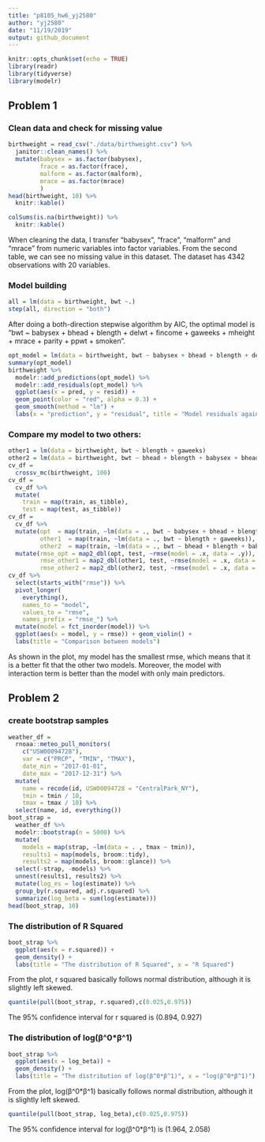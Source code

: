 ```yaml
---
title: "p8105_hw6_yj2580"
author: "yj2580"
date: "11/19/2019"
output: github_document
---
```


```r
knitr::opts_chunk$set(echo = TRUE)
library(readr)
library(tidyverse)
library(modelr)
```

## Problem 1

### Clean data and check for missing value

```r
birthweight = read_csv("./data/birthweight.csv") %>%
  janitor::clean_names() %>%
  mutate(babysex = as.factor(babysex), 
         frace = as.factor(frace), 
         malform = as.factor(malform), 
         mrace = as.factor(mrace)
         )
head(birthweight, 10) %>%
  knitr::kable()

colSums(is.na(birthweight)) %>%
  knitr::kable()
```

When cleaning the data, I transfer "babysex", "frace", "malform" and "mrace" from numeric variables into factor variables. From the second table, we can see no missing value in this dataset. The dataset has 4342 observations with 20 variables.

### Model building

```r
all = lm(data = birthweight, bwt ~.)
step(all, direction = "both")
```

After doing a both-direction stepwise algorithm by AIC, the optimal model is "bwt ~ babysex + bhead + blength + delwt + fincome + gaweeks + mheight + mrace + parity + ppwt + smoken".

```r
opt_model = lm(data = birthweight, bwt ~ babysex + bhead + blength + delwt + fincome + gaweeks + mheight + mrace + parity + ppwt + smoken)
summary(opt_model)
birthweight %>%
  modelr::add_predictions(opt_model) %>%
  modelr::add_residuals(opt_model) %>%
  ggplot(aes(x = pred, y = resid)) + 
  geom_point(color = "red", alpha = 0.3) +
  geom_smooth(method = "lm") +
  labs(x = "prediction", y = "residual", title = "Model residuals against fitted values")
```

### Compare my model to two others:

```r
other1 = lm(data = birthweight, bwt ~ blength + gaweeks)
other2 = lm(data = birthweight, bwt ~ bhead + blength + babysex + bhead*blength*babysex)
cv_df = 
  crossv_mc(birthweight, 100) 
cv_df =
  cv_df %>% 
  mutate(
    train = map(train, as_tibble),
    test = map(test, as_tibble))
cv_df = 
  cv_df %>% 
  mutate(opt  = map(train, ~lm(data = ., bwt ~ babysex + bhead + blength + delwt + fincome + gaweeks + mheight + mrace + parity + ppwt + smoken)),
         other1  = map(train, ~lm(data = ., bwt ~ blength + gaweeks)),
         other2  = map(train, ~lm(data = ., bwt ~ bhead + blength + babysex + bhead*blength*babysex))) %>% 
  mutate(rmse_opt = map2_dbl(opt, test, ~rmse(model = .x, data = .y)),
         rmse_other1 = map2_dbl(other1, test, ~rmse(model = .x, data = .y)),
         rmse_other2 = map2_dbl(other2, test, ~rmse(model = .x, data = .y)))
cv_df %>% 
  select(starts_with("rmse")) %>% 
  pivot_longer(
    everything(),
    names_to = "model", 
    values_to = "rmse",
    names_prefix = "rmse_") %>% 
  mutate(model = fct_inorder(model)) %>% 
  ggplot(aes(x = model, y = rmse)) + geom_violin() +
  labs(title = "Comparison between models")
```

As shown in the plot, my model has the smallest rmse, which means that it is a better fit that the other two models. Moreover, the model with interaction term is better than the model with only main predictors.

## Problem 2

### create bootstrap samples

```r
weather_df = 
  rnoaa::meteo_pull_monitors(
    c("USW00094728"),
    var = c("PRCP", "TMIN", "TMAX"), 
    date_min = "2017-01-01",
    date_max = "2017-12-31") %>%
  mutate(
    name = recode(id, USW00094728 = "CentralPark_NY"),
    tmin = tmin / 10,
    tmax = tmax / 10) %>%
  select(name, id, everything())
boot_strap = 
  weather_df %>%
  modelr::bootstrap(n = 5000) %>% 
  mutate(
    models = map(strap, ~lm(data = . , tmax ~ tmin)),
    results1 = map(models, broom::tidy), 
    results2 = map(models, broom::glance)) %>% 
  select(-strap, -models) %>% 
  unnest(results1, results2) %>% 
  mutate(log_es = log(estimate)) %>%
  group_by(r.squared, adj.r.squared) %>% 
  summarize(log_beta = sum(log(estimate)))
head(boot_strap, 10)
```

### The distribution of R Squared

```r
boot_strap %>%
  ggplot(aes(x = r.squared)) +
  geom_density() +
  labs(title = "The distribution of R Squared", x = "R Squared")
```

From the plot, r squared basically follows normal distribution, although it is slightly left skewed.

```r
quantile(pull(boot_strap, r.squared),c(0.025,0.975))
```

The 95% confidence interval for r squared is (0.894, 0.927)

### The distribution of log(β^0*β^1)

```r
boot_strap %>%
  ggplot(aes(x = log_beta)) +
  geom_density() +
  labs(title = "The distribution of log(β^0*β^1)", x = "log(β^0*β^1)")
```

From the plot, log(β^0*β^1) basically follows normal distribution, although it is slightly left skewed.

```r
quantile(pull(boot_strap, log_beta),c(0.025,0.975))
```

The 95% confidence interval for log(β^0*β^1) is (1.964, 2.058)